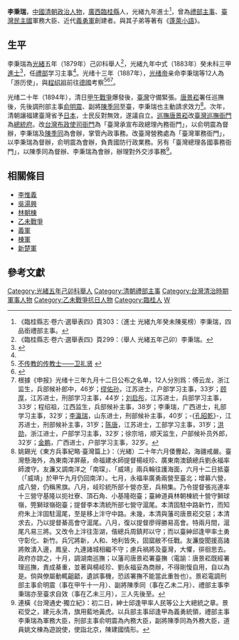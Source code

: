 '''李秉瑞'''{{BD|1856年||1917年|catIdx=Li李}}，[[中國|中國]][[清朝|清朝]][[政治人物|政治人物]]，[[廣西|廣西]][[臨桂縣|臨桂縣]]人，光緒九年進士<ref name="進士">《臨桂縣志·卷六·選舉表四》頁303：（進士 光緒九年癸未陳冕榜）李秉瑞，四品銜禮部主事。</ref>，曾為[[禮部|禮部]][[主事|主事]]、[[臺灣民主國|臺灣民主國]]軍務大臣、近代[[義勇軍|義勇軍]]創建者。與其子弟等著有《[[蓬萊小語|蓬萊小語]]》。

==生平==
李秉瑞為[[光緒|光緒]]五年（1879年）己卯科舉人<ref>《臨桂縣志·卷六·選舉表四》頁299：（舉人 光緒五年己卯）李秉瑞。</ref>，光緒九年中式（1883年）癸未科三甲[[進士|進士]]<ref>{{Cite web |url=http://www.bjdclib.com/dclib/subjectdb/exam/jinshitimingbei/200908/t20090828_27099.html |title=进士题名碑 光緒九年癸未科（1883年） |access-date=2010-03-15 |archive-date=2021-03-01 |archive-url=https://web.archive.org/web/20210301112648/http://www.bjdclib.com/dclib/subjectdb/exam/jinshitimingbei/200908/t20090828_27099.html |dead-url=no }}</ref>，任[[禮部|禮部]]学习主事<ref name="進士" />。光绪十三年（1887年），[[光绪帝|光绪帝]]亲命李秉瑞等12人為「游历使」，與[[程绍祖|程绍祖]]前往[[德意志帝國|德國]]考察<ref>[http://www.univs.cn/newweb/univs/ccnu/2007-06-04/757109.html 不传教的传教士——卫礼贤] {{Wayback|url=http://www.univs.cn/newweb/univs/ccnu/2007-06-04/757109.html |date=20140810205955 }}</ref><ref>{{Cite web |url=http://vip.book.sina.com.cn/book/chapter_40861_26086.html |title=一个王朝的视野(2) |access-date=2010-07-04 |archive-date=2021-03-01 |archive-url=https://web.archive.org/web/20210301112658/http://vip.book.sina.com.cn/book/chapter_40861_26086.html |dead-url=no }}</ref><ref>根據《申报》光绪十三年九月十二日公布之名单，12人分別爲：傅云龙，浙江监生，兵部候补郎中，46岁；[[缪佑孙|缪佑孙]]，江苏进士，户部学习主事，33岁；[[顾厚|顾厚]]，江苏进士，刑部学习主事，44岁；[[刘启彤|刘启彤]]，江苏进士，兵部学习主事，33岁；程绍祖，江西监生，兵部候补主事，38岁；李秉瑞，广西进士，礼部学习主事，32岁；[[李瀛瑞|李瀛瑞]]，山东进士，刑部候补主事，40岁；-{[[孔昭乾|孔昭乾]]}-，江苏进士，刑部候补主事，31岁；[[陈唐|陈唐]]，江苏进士，工部学习主事，31岁；[[洪勋|洪勋]]，浙江进士，户部学习主事，32岁；徐宗培，顺天监生，户部候补员外郎，32岁；[[金鹏|金鹏]]，广西进士，户部学习主事，32岁。</ref>。

光绪二十年（1894年），清日[[甲午戰爭|甲午戰爭]]爆發後，[[臺灣|臺灣]]守備緊張。[[唐景崧|唐景崧]]署任巡撫後，先後調刑部主事[[俞明震|俞明震]]、副將[[陳季同|陳季同]]至臺，李秉瑞也主動請求效力<ref>姚錫光《東方兵事紀略·臺灣篇上》：（光緒）二十年六月倭釁起，海疆戒嚴。臺灣懸海外，為東南洋屏蔽，命福建水師提督楊岐珍、廣東南澳鎮總兵劉永福率師渡守。友濂又調南洋之「南琛」、「威靖」兩兵輪往護海面，六月十二日抵臺（「威靖」於甲午九月仍回南洋）。七月，永福率廣勇兩營至臺北；增募六營，成八營，仍稱黑旗。八月，岐珍統所部十營亦至，兵稍集。乃令提督張兆連率十三營守基隆以扼社寮、頂石角、小基隆砲臺；臺紳道員林朝棟統十營守獅球嶺，筦獅球嶺砲臺；提督李本清統所部七營守滬尾。本清固駐中路新竹，而知府朱上泮固駐滬尾，至是移上泮守中路。未幾，本清與藩司唐景崧交惡；本清求去，乃以提督綦高會守滬尾。八月，復以提督廖得勝易高會。特兩月間，滬尾凡易三將。又改令上泮往澎湖，偕總兵周鎮邦以守；而以臺紳邱逢甲率土勇守彰化、新竹。兵冗將新，人和、地利皆失，固窳敝不任戰。友濂旋聞援高諸將敗潰入邊，鳳皇、九連諸城相繼不守；慮兵禍將及臺灣，大懼，徘徊思去。政府亦諒之，十月，調湖南巡撫；以藩司唐景崧署臺撫（電諭：唐景崧既經署理巡撫，責成綦重，並著與楊岐珍、劉永福妥為商辦，不得剛愎自用，自以為是。倘與僚屬動輒齟齬，遺誤事機，恐該署撫不能當此重咎也）。景崧電調刑部主事俞明震（事在甲午十一月）、副將陳季同（事在乙未二月）、禮部主事李秉瑞亦至臺求自效（事在乙未三月），三人先後至。</ref>。次年，清朝讓福建臺灣省予[[大日本帝國|日本]]，士民反對無效，遂議自立。[[臺灣巡撫|巡撫]][[唐景崧|唐景崧]]改[[臺灣巡撫衙門|臺灣巡撫衙門]]為[[總統府|總統府]]。改[[台灣布政使司衙門|台灣布政使司衙門]]為「臺灣承宣布政總理內務衙門」，以俞明震為督辦，李秉瑞及[[陳季同|陳季同]]為會辦，掌管內政事務。改臺灣營務處為「臺灣軍務衙門」，以李秉瑞為督辦，俞明震為會辦，負責國防行政業務。另有「臺灣總理各國事務衙門」，以陳季同為督辦、李秉瑞為會辦，辦理對外交涉事務<ref>連橫《台灣通史·獨立紀》：初二日，紳士邱逢甲率人民等公上大總統之章。景崧受之，建元永清，旗用藍地黃虎。以兵部主事邱逢甲為義勇統領，禮部主事李秉瑞為軍務大臣，刑部主事俞明震為內務大臣，副將陳季同為外務大臣，道員姚文棟為遊說使，使詣北京，陳建國情形。</ref>。

== 相關條目 ==
*[[李惟義|李惟義]]
*[[吳湯興|吳湯興]]
*[[林朝棟|林朝棟]]
*[[乙未戰爭|乙未戰爭]]
*[[義軍|義軍]]
*[[棟軍|棟軍]]
*[[新楚軍|新楚軍]]

==參考文獻==
<div class="references-small">
<references />
</div>

{{光緒九年癸未科殿試金榜}}
{{DEFAULTSORT:Li李}}
[[Category:光緒五年己卯科舉人|Category:光緒五年己卯科舉人]]
[[Category:清朝禮部主事|Category:清朝禮部主事]]
[[Category:台灣清治時期軍事人物|Category:台灣清治時期軍事人物]]
[[Category:乙未戰爭抗日人物|Category:乙未戰爭抗日人物]]
[[Category:臨桂人|Category:臨桂人]]
[[Category:李姓|W]]
